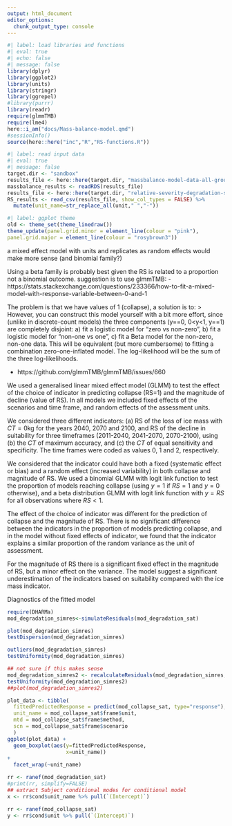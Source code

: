 ```yaml
---
output: html_document
editor_options: 
  chunk_output_type: console
---
```


```r
#| label: load libraries and functions
#| eval: true
#| echo: false
#| message: false
library(dplyr)
library(ggplot2)
library(units)
library(stringr)
library(ggrepel)
#library(purrr)
library(readr)
require(glmmTMB)
require(lme4)
here::i_am("docs/Mass-balance-model.qmd")
#sessionInfo()
source(here::here("inc","R","RS-functions.R"))
```

```r
#| label: read input data 
#| eval: true
#| message: false
target.dir <- "sandbox"
results_file <- here::here(target.dir, "massbalance-model-data-all-groups.rds")
massbalance_results <- readRDS(results_file)
results_file <- here::here(target.dir, "relative-severity-degradation-suitability-all-tropical-glaciers.csv")
RS_results <- read_csv(results_file, show_col_types = FALSE) %>%
  mutate(unit_name=str_replace_all(unit," ","-"))
```


```r
#| label: ggplot theme
old <- theme_set(theme_linedraw())
theme_update(panel.grid.minor = element_line(colour = "pink"),
panel.grid.major = element_line(colour = "rosybrown3"))
```





a mixed effect model with units and replicates as random effects would make more sense (and binomial family?)

Using a beta family  is probably best given the RS is related to a proportion not a binomial outcome.
suggestion is to use glmmTMB:
- https://stats.stackexchange.com/questions/233366/how-to-fit-a-mixed-model-with-response-variable-between-0-and-1

The problem is that we have values of 1 (collapse), a solution is to:
> However, you can construct this model yourself with a bit more effort, since (unlike in discrete-count models) the three components (y==0, 0<y<1, y==1) are completely disjoint: a) fit a logistic model for "zero vs non-zero", b) fit a logistic model for "non-one vs one", c) fit a Beta model for the non-zero, non-one data. This will be equivalent (but more cumbersome) to fitting a combination zero-one-inflated model. The log-likelihood will be the sum of the three log-likelihoods.

- https://github.com/glmmTMB/glmmTMB/issues/660



We used a generalised linear mixed effect model (GLMM) to test the effect of the choice of indicator in predicting collapse (RS=1) and the magnitude of decline (value of RS). In all models we included fixed effects of the scenarios and time frame, and random effects of the assessment units. 

We considered three different indicators: (a) RS of the loss of ice mass with $CT=0 \mathrm{kg}$ for the years 2040, 2070 and 2100, and RS of the decline in suitability for three timeframes (2011-2040, 2041-2070, 2070-2100), using (b) the $CT$ of maximum accuracy, and (c) the $CT$ of equal sensitivity and specificity. The time frames were coded as values 0, 1 and 2, respectively.

We considered that the indicator could have both a fixed (systematic effect or bias) and a random effect (increased variability) in both collapse and magnitude of RS. We used a binomial GLMM with logit link function to test the proportion of models reaching collapse (using $y=1$ if $RS=1$ and $y=0$ otherwise), and a beta distribution GLMM with logit link function with $y=RS$ for all observations where $RS<1$. 



The effect of the choice of indicator was different for the prediction of collapse and the magnitude of RS. There is no significant difference between the indicators in the proportion of models predicting collapse, and in the model without fixed effects of indicator, we found that the indicator explains a similar proportion of the random variance as the unit of assessment.


For the magnitude of RS there is a significant fixed effect in the magnitude of RS, but a minor effect on the variance. The model suggest a significant underestimation of the indicators based on suitability compared with the ice mass indicator.



Diagnostics of the fitted model


```r
require(DHARMa)
mod_degradation_simres<-simulateResiduals(mod_degradation_sat)

plot(mod_degradation_simres)
testDispersion(mod_degradation_simres)

outliers(mod_degradation_simres)
testUniformity(mod_degradation_simres)

## not sure if this makes sense
mod_degradation_simres2 <- recalculateResiduals(mod_degradation_simres, group = mod_degradation_sat$frame$unit_name)
testUniformity(mod_degradation_simres2)
##plot(mod_degradation_simres2) 

plot_data <- tibble(
  fittedPredictedResponse = predict(mod_collapse_sat, type="response"),
  unit_name = mod_collapse_sat$frame$unit,
  mtd = mod_collapse_sat$frame$method,
  scn = mod_collapse_sat$frame$scenario
  )
ggplot(plot_data) +
  geom_boxplot(aes(y=fittedPredictedResponse,
                   x=unit_name)) 
+
  facet_wrap(~unit_name)

rr <- ranef(mod_degradation_sat)
#print(rr, simplify=FALSE)
## extract Subject conditional modes for conditional model
x <- rr$cond$unit_name %>% pull(`(Intercept)`)

rr <- ranef(mod_collapse_sat)
y <- rr$cond$unit %>% pull(`(Intercept)`)

```
